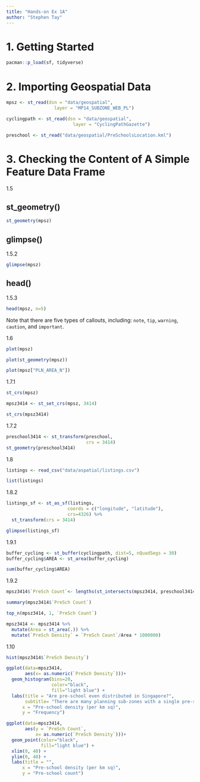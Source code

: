 ```yaml
---
title: "Hands-on Ex 1A"
author: "Stephen Tay"
---
```


# 1. Getting Started

```r
pacman::p_load(sf, tidyverse)
```

# 2. Importing Geospatial Data

```r
mpsz <- st_read(dsn = "data/geospatial", 
                  layer = "MP14_SUBZONE_WEB_PL")
```

```r
cyclingpath <- st_read(dsn = "data/geospatial", 
                         layer = "CyclingPathGazette")
```

```r
preschool <- st_read("data/geospatial/PreSchoolsLocation.kml")
```

# 3. Checking the Content of A Simple Feature Data Frame

1.5

::: {.panel-tabset}
## st_geometry()
```r
st_geometry(mpsz)
```

## glimpse()
1.5.2

```r
glimpse(mpsz)
```

## head()
1.5.3

```r
head(mpsz, n=5)
```

:::

:::{.callout-note}
Note that there are five types of callouts, including:
`note`, `tip`, `warning`, `caution`, and `important`.
:::

1.6

```r
plot(mpsz)
```

```r
plot(st_geometry(mpsz))
```

```r
plot(mpsz["PLN_AREA_N"])
```

1.7.1

```r
st_crs(mpsz)
```

```r
mpsz3414 <- st_set_crs(mpsz, 3414)
```

```r
st_crs(mpsz3414)
```

1.7.2

```r
preschool3414 <- st_transform(preschool, 
                              crs = 3414)
st_geometry(preschool3414)
```

1.8

```r
listings <- read_csv("data/aspatial/listings.csv")
```

```r
list(listings)
```

1.8.2

```r
listings_sf <- st_as_sf(listings, 
                       coords = c("longitude", "latitude"),
                       crs=4326) %>%
  st_transform(crs = 3414)
```

```r
glimpse(listings_sf)
```

1.9.1

```r
buffer_cycling <- st_buffer(cyclingpath, dist=5, nQuadSegs = 30)
buffer_cycling$AREA <- st_area(buffer_cycling)
```

```r
sum(buffer_cycling$AREA)
```

1.9.2

```r
mpsz3414$`PreSch Count`<- lengths(st_intersects(mpsz3414, preschool3414))
```

```r
summary(mpsz3414$`PreSch Count`)
```

```r
top_n(mpsz3414, 1, `PreSch Count`)
```

```r
mpsz3414 <- mpsz3414 %>%
  mutate(Area = st_area(.)) %>%
  mutate(`PreSch Density` = `PreSch Count`/Area * 1000000)
```

1.10

```r
hist(mpsz3414$`PreSch Density`)
```

```r
ggplot(data=mpsz3414, 
       aes(x= as.numeric(`PreSch Density`)))+
  geom_histogram(bins=20, 
                 color="black", 
                 fill="light blue") +
  labs(title = "Are pre-school even distributed in Singapore?",
       subtitle= "There are many planning sub-zones with a single pre-school, on the other hand, \nthere are two planning sub-zones with at least 20 pre-schools",
      x = "Pre-school density (per km sq)",
      y = "Frequency")
```

```r
ggplot(data=mpsz3414, 
       aes(y = `PreSch Count`, 
           x= as.numeric(`PreSch Density`)))+
  geom_point(color="black", 
             fill="light blue") +
  xlim(0, 40) +
  ylim(0, 40) +
  labs(title = "",
      x = "Pre-school density (per km sq)",
      y = "Pre-school count")
```
